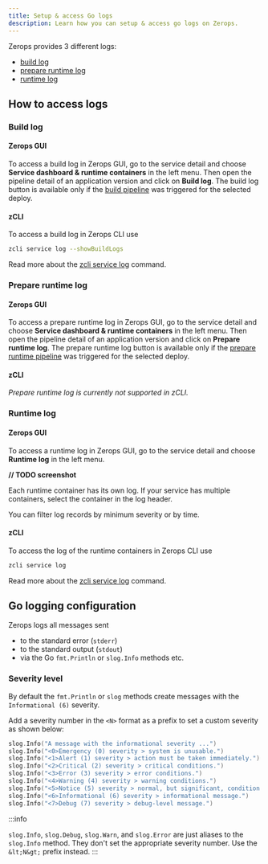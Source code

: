 ```yaml
---
title: Setup & access Go logs
description: Learn how you can setup & access go logs on Zerops.
---
```


Zerops provides 3 different logs:

- [build log](#build-log)
- [prepare runtime log](#prepare-runtime-log)
- [runtime log](#runtime-log)

## How to access logs

### Build log

#### Zerops GUI

To access a build log in Zerops GUI, go to the service detail and choose **Service dashboard & runtime containers** in the left menu. Then open the pipeline detail of an application version and click on **Build log**. The build log button is available only if the [build pipeline](/go/how-to/trigger-pipeline) was triggered for the selected deploy.

#### zCLI

To access a build log in Zerops CLI use

```sh
zcli service log --showBuildLogs
```

Read more about the [zcli service log](/references/cli/access-logs) command.

### Prepare runtime log

#### Zerops GUI

To access a prepare runtime log in Zerops GUI, go to the service detail and choose **Service dashboard & runtime containers** in the left menu. Then open the pipeline detail of an application version and click on **Prepare runtime log**. The prepare runtime log button is available only if the [prepare runtime pipeline](/go/how-to/build-pipeline#preparecommands-1) was triggered for the selected deploy.

#### zCLI

_Prepare runtime log is currently not supported in zCLI._

### Runtime log

#### Zerops GUI

To access a runtime log in Zerops GUI, go to the service detail and choose **Runtime log** in the left menu.

**// TODO screenshot**

Each runtime container has its own log. If your service has multiple containers, select the container in the log header.

You can filter log records by minimum severity or by time.

#### zCLI

To access the log of the runtime containers in Zerops CLI use

```sh
zcli service log
```

Read more about the [zcli service log](/references/cli/access-logs) command.

## Go logging configuration

Zerops logs all messages sent

- to the standard error (`stderr`)
- to the standard output (`stdout`)
- via the Go `fmt.Println` or `slog.Info` methods etc.

### Severity level

By default the `fmt.Println` or `slog` methods create messages with the `Informational (6)` severity.

Add a severity number in the `<N>` format as a prefix to set a custom severity as shown below:

```go
slog.Info("A message with the informational severity ...")
slog.Info("<0>Emergency (0) severity > system is unusable.")
slog.Info("<1>Alert (1) severity > action must be taken immediately.")
slog.Info("<2>Critical (2) severity > critical conditions.")
slog.Info("<3>Error (3) severity > error conditions.")
slog.Info("<4>Warning (4) severity > warning conditions.")
slog.Info("<5>Notice (5) severity > normal, but significant, condition.")
slog.Info("<6>Informational (6) severity > informational message.")
slog.Info("<7>Debug (7) severity > debug-level message.")
```

:::info

`slog.Info`, `slog.Debug`, `slog.Warn`, and `
  slog.Error
` are just aliases to the `slog.Info` method. They don't set
the appropriate severity number. Use the `&lt;N&gt;` prefix instead.
:::
